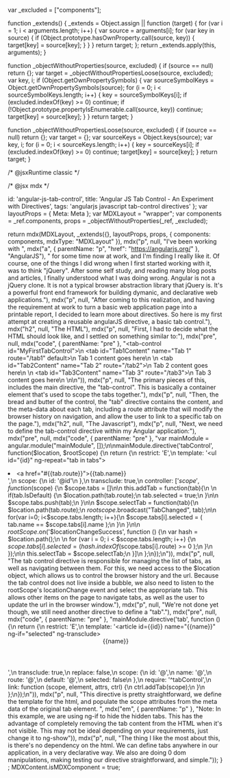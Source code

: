 var _excluded = ["components"];

function _extends() { _extends = Object.assign || function (target) { for (var i = 1; i < arguments.length; i++) { var source = arguments[i]; for (var key in source) { if (Object.prototype.hasOwnProperty.call(source, key)) { target[key] = source[key]; } } } return target; }; return _extends.apply(this, arguments); }

function _objectWithoutProperties(source, excluded) { if (source == null) return {}; var target = _objectWithoutPropertiesLoose(source, excluded); var key, i; if (Object.getOwnPropertySymbols) { var sourceSymbolKeys = Object.getOwnPropertySymbols(source); for (i = 0; i < sourceSymbolKeys.length; i++) { key = sourceSymbolKeys[i]; if (excluded.indexOf(key) >= 0) continue; if (!Object.prototype.propertyIsEnumerable.call(source, key)) continue; target[key] = source[key]; } } return target; }

function _objectWithoutPropertiesLoose(source, excluded) { if (source == null) return {}; var target = {}; var sourceKeys = Object.keys(source); var key, i; for (i = 0; i < sourceKeys.length; i++) { key = sourceKeys[i]; if (excluded.indexOf(key) >= 0) continue; target[key] = source[key]; } return target; }

/* @jsxRuntime classic */

/* @jsx mdx */

  id: 'angular-js-tab-control',
  title: 'Angular JS Tab Control - An Experiment with Directives',
  tags: 'angularjs javascript tab-control directives'
};
var layoutProps = {
  Meta: Meta
};
var MDXLayout = "wrapper";
  var components = _ref.components,
      props = _objectWithoutProperties(_ref, _excluded);

  return mdx(MDXLayout, _extends({}, layoutProps, props, {
    components: components,
    mdxType: "MDXLayout"
  }), mdx("p", null, "I've been working with ", mdx("a", {
    parentName: "p",
    "href": "https://angularjs.org/"
  }, "AngularJS"), " for some time now at work, and I'm finding I really like it. Of course, one of the things I did wrong when I first started working with it, was to think \"jQuery\". After some self study, and reading many blog posts and articles, I finally understood what I was doing wrong. Angular is not a jQuery clone. It is not a typical browser abstraction library that jQuery is. It's a powerful front end framework for building dymanic, and declarative web applications."), mdx("p", null, "After coming to this realization, and having the requirement at work to turn a basic web application page into a printable report, I decided to learn more about directives. So here is my first attempt at creating a reusable angularJS directive, a basic tab control."), mdx("h2", null, "The HTML"), mdx("p", null, "First, I had to decide what the HTML should look like, and I settled on something similar to:"), mdx("pre", null, mdx("code", {
    parentName: "pre"
  }, "<tab-control id=\"MyFirstTabControl\">\n    <tab id=\"Tab1Content\" name=\"Tab 1\" route=\"/tab1\" default>\n        Tab 1 content goes here\n    </tab>\n    <tab id=\"Tab2Content\" name=\"Tab 2\" route=\"/tab2\">\n        Tab 2 content goes here\n    </tab>\n    <tab id=\"Tab3Content\" name=\"Tab 3\" route=\"/tab3\">\n        Tab 3 content goes here\n    </tab>\n</tab-control>\n")), mdx("p", null, "The primary pieces of this, includes the main directive, the \"tab-control\". This is basically a container element that's used to scope the tabs together."), mdx("p", null, "Then, the bread and butter of the control, the \"tab\" directive contains the content, and the meta-data about each tab, including a route attribute that will modify the browser history on navigation, and allow the user to link to a specific tab on the page."), mdx("h2", null, "The Javascript"), mdx("p", null, "Next, we need to define the tab-control directive within my Angular application:"), mdx("pre", null, mdx("code", {
    parentName: "pre"
  }, "var mainModule = angular.module(\"mainModule\", []);\n\nmainModule.directive('tabControl', function($location, $rootScope) {\n    return {\n        restrict: 'E',\n        template: '<ul id=\"{id}\" ng-repeat=\"tab in tabs\"><li><a href=\"#{{tab.route}}\">{{tab.name}}</a></li></ul><section ng-transclude></section>',\n        scope: {\n            id: '@id'\n        },\n        transclude: true,\n        controller: ['$scope', function($scope) {\n            $scope.tabs = []\n\n            this.addTab = function(tab){\n                \n                if(tab.IsDefault) {\n                    $location.path(tab.route);\n                    tab.selected = true;\n                }\n\n                $scope.tabs.push(tab);\n            }\n\n            $scope.selectTab = function(tab){\n                $location.path(tab.route);\n                $rootscope.$broadcast(\"TabChanged\", tab);\n\n                for(var i=0; i<$scope.tabs.length; i++){\n                    $scope.tabs[i].selected = ( tab.name == $scope.tabs[i].name );\n                }\n            }\n\n            $rootScope.$on('$locationChangeSuccess', function () {\n                var hash = $location.path();\n                \n                for (var i = 0; i < $scope.tabs.length; i++) {\n                    $scope.tabs[i].selected = ( hash.indexOf($scope.tabs[i].route) >= 0 );\n                }\n            });\n\n            this.selectTab = $scope.selectTab;\n        }]\n    };\n});\n")), mdx("p", null, "The tab control directive is responsible for managing the list of tabs, as well as navigating between them. For this, we need access to the $location object, which allows us to control the browser history and the url. Because the tab control does not live inside a bubble, we also need to listen to the rootScope's locationChange event and select the appropriate tab. This allows other items on the page to navigate tabs, as well as the user to update the url in the browser window."), mdx("p", null, "We're not done yet though, we still need another directive to define a \"tab\"."), mdx("pre", null, mdx("code", {
    parentName: "pre"
  }, "mainModule.directive('tab', function () {\n    return {\n        restrict: 'E',\n        template: '<article id={{id}} name=\"{{name}}\" ng-if=\"selected\" ng-transclude><header>{{name}}</header><section ng-transclude></section></article>',\n        transclude: true,\n        replace: false,\n        scope: {\n            id: '@',\n            name: '@',\n            route: '@',\n            default: '@',\n            selected: false\n        },\n        require: '^tabControl',\n        link: function (scope, element, attrs, ctrl) {\n            ctrl.addTab(scope);\n        }\n    };\n});\n")), mdx("p", null, "This directive is pretty straightforward, we define the template for the html, and populate the scope attributes from the meta data of the original tab element. ", mdx("em", {
    parentName: "p"
  }, "Note: In this example, we are using ng-if to hide the hidden tabs. This has the advantage of completely removing the tab content from the HTML when it's not visible. This may not be ideal depending on your requirements, just change it to ng-show")), mdx("p", null, "The thing I like the most about this, is there's no dependency on the html. We can define tabs anywhere in our application, in a very declarative way. We also are doing 0 dom manipulations, making testing our directive straightforward, and simple."));
}
;
MDXContent.isMDXComponent = true;